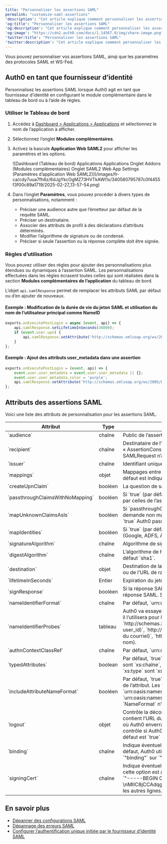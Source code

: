 ```yaml
---
title: "Personnaliser les assertions SAML"
permalink: "customize-saml-assertions"
'description': "Cet article explique comment personnaliser les assertions SAML et les paramètres des protocoles SAML et WS-Fed."
'og:title': "Personnaliser les assertions SAML"
'og:description': "Cet article explique comment personnaliser les assertions SAML et les paramètres des protocoles SAML et WS-Fed."
'og:image': "https://cdn2.auth0.com/docs/1.14567.0/img/share-image.png"
'twitter:title': "Personnaliser les assertions SAML"
'twitter:description': "Cet article explique comment personnaliser les assertions SAML et les paramètres des protocoles SAML et WS-Fed."
---
```


Vous pouvez personnaliser vos assertions <Tooltip href="/docs/fr-ca/glossary?term=security-assertion-markup-language" tip="Security Assertion Markup Language (SAML)
Protocole normalisé permettant à deux parties d’échanger des informations d’authentification sans mot de passe." cta="Voir le glossaire">SAML</Tooltip>, ainqi que les paramètres des protocoles SAML et <Tooltip href="/docs/fr-ca/glossary?term=ws-fed" tip="Web Service Federation (WS-Fed)
Protocole de gestion des identités des utilisateurs à travers les domaines." cta="Voir le glossaire">WS-Fed</Tooltip>.

## Auth0 en tant que fournisseur d’identité

Personnalisez les assertions SAML lorsque Auth0 agit en tant que fournisseur d’identité en configurant le module complémentaire dans le tableau de bord ou à l’aide de règles.

### Utiliser le Tableau de bord

1. Accédez à [Dashboard > Applications > Applications](https://manage.auth0.com/#/applications/{yourClientId}/addons) et sélectionnez le nom de l’application à afficher.
2. Sélectionnez l’onglet **Modules complémentaires**.
3. Activez la bascule **Application Web SAML2** pour afficher les paramètres et les options.

   <Frame>![Dashboard (Tableau de bord) Applications Applications Onglet Addons (Modules complémentaires) Onglet SAML2 Web App Settings (Paramètres d’application Web SAML2)](/images/fr-ca/cdy7uua7fh8z/6dJgYkcOgMZ73HVTkAWt1x/340580795787c0f4455f3f00c89a1719/2025-02-27_13-57-54.png)</Frame>

4. Dans l’onglet **Paramètres**, vous pouvez procéder à divers types de personnalisations, notamment :

   * Préciser une audience autre que l’émetteur par défaut de la requête SAML.
   * Préciser un destinataire.
   * Associer des attributs de profil à des déclarations d’attributs déterminés.
   * Modifier l’algorithme de signature ou de condensé.
   * Préciser si seule l’assertion ou la réponse complète doit être signée.

### Règles d’utilisation

Vous pouvez utiliser des règles pour ajouter des personnalisations plus étendues ou dynamiques à l’assertion SAML. Les personnalisations effectuées dans les règles écrasent toutes celles qui sont réalisées dans la section **Modules complémentaires de l’application** du tableau de bord.

L’objet `api.samlResponse` permet de remplacer les attributs SAML par défaut ou d’en ajouter de nouveaux.

#### Exemple : Modification de la durée de vie du jeton SAML et utilisation du nom de l’utilisateur principal comme NameID

```javascript lines
exports.onExecutePostLogin = async (event, api) => {
	api.samlResponse.setLifetimeInSeconds(36000);
	if (event.user.upn) {
		api.samlResponse.setAttribute('http://schemas.xmlsoap.org/ws/2005/05/identity/claims/nameidentifier', 'upn');
	}
};
```

#### Exemple : Ajout des attributs user_metadata dans une assertion

```javascript lines
exports.onExecutePostLogin = (event, api) => {
	event.user.user_metadata = event.user.user_metadata || {};
	event.user.user_metadata.color = 'purple';
	api.samlResponse.setAttribute('http://schemas.xmlsoap.org/ws/2005/05/identity/claims/color', event.user.user_metadata.color);
};
```

## Attributs des assertions SAML

Voici une liste des attributs de personnalisation pour les assertions SAML.

<table class="table"><thead>
<tr>
<th><strong>Attribut</strong></th>
<th><strong>Type</strong></th>
<th><strong>Description</strong></th>
</tr>
</thead>
<tbody>
<tr>
<td>`audience`</td>
<td>chaîne</td>
<td>Public de l’assertion SAML. Par défaut, c’est l’émetteur sur SAMLRequest.</td>
</tr>
<tr>
<td>`recipient`</td>
<td>chaîne</td>
<td>Destinataire de l’assertion SAML (`SubjectConfirmationData`). La valeur par défaut est « AssertionConsumerUrl » sur SAMLRequest ou l’URL de rappel si aucune demande SAMLRequest n’a été envoyée.</td>
</tr>
<tr>
<td>`issuer`</td>
<td>chaîne</td>
<td>Identifiant unique du fournisseur d’identité SAML, formaté comme une URL.</td>
</tr>
<tr>
<td>`mappings`</td>
<td>objet</td>
<td>Mappages entre le profil Auth0 et les attributs de sortie sur l’assertion SAML. Le mappage par défaut est indiqué ci-dessus.</td>
</tr>
<tr>
<td>`createUpnClaim`</td>
<td>booléen</td>
<td>La question de savoir si une demande UPN devrait être créée ou non. Valeur par défaut : `true`.</td>
</tr>
<tr>
<td>`passthroughClaimsWithNoMapping`</td>
<td>booléen</td>
<td>Si `true` (par défaut), pour chaque demande qui n’est pas mappée au profil commun, Auth0 passe par celles de l’assertion de sortie. Si `false`, ces demandes ne seront pas mappées.</td>
</tr>
<tr>
<td>`mapUnknownClaimsAsIs`</td>
<td>booléen</td>
<td>Si `passthroughClaimsWithNoMapping` est `true` et ceci est `false` (par défaut), pour chaque demande non mappée au profil commun, Auth0 ajoute un préfixe `http://schema.auth0.com`. Si `true` Auth0 passera par la demande telle quelle.</td>
</tr>
<tr>
<td>`mapIdentities`</td>
<td>booléen</td>
<td>Si `true` (par défaut), iAuth0 ajoute plus d’informations dans le jeton comme le fournisseur (Google, ADFS, AD, etc.) et le jeton d’accès, s’il est disponible.</td>
</tr>
<tr>
<td>`signatureAlgorithm`</td>
<td>chaîne</td>
<td>Algorithme de signature pour signer l’assertion ou la réponse SAML. Par défaut, `rsa-sha1`.</td>
</tr>
<tr>
<td>`digestAlgorithm`</td>
<td>chaîne</td>
<td>L’algorithme de hachage pour calculer le hachage de l’assertion ou de la réponse SAML. Par défaut `sha1`.</td>
</tr>
<tr>
<td>`destination`</td>
<td>objet</td>
<td>Destination de la réponse SAML. Si non spécifié, sera `AssertionConsumerUrl` de SAMLRequest ou de l’URL de rappel s’il n’y avait pas de SAMLRequest.</td>
</tr>
<tr>
<td>`lifetimeInSeconds`</td>
<td>Entier</td>
<td>Expiration du jeton. Par défaut, `3600` secondes (1 heure).</td>
</tr>
<tr>
<td>`signResponse`</td>
<td>booléen</td>
<td>Si la réponse SAML doit être signée ou non. Par défaut, l’assertion SAML sera signée, mais pas la réponse SAML. Si `true`, la réponse SAML sera signée au lieu de l’assertion SAML.</td>
</tr>
<tr>
<td>`nameIdentifierFormat`</td>
<td>chaîne</td>
<td>Par défaut, `urn:oasis:names:tc:SAML:1.1:nameid-format:unspecified`.</td>
</tr>
<tr>
<td>`nameIdentifierProbes`</td>
<td>tableau</td>
<td>Auth0 va essayer chacun des attributs de ce tableau dans l’ordre. Si l’un d’entre eux a une valeur, il l’utilisera pour le `Subject/NameID`. L’ordre est : `http://schemas.xmlsoap.org/ws/2005/05/identity/claims/nameidentifier (mappé à partir de user_id)`, `http://schemas.xmlsoap.org/ws/2005/05/identity/claims/emailaddress (mappé à partir du courriel)`, `http://schemas.xmlsoap.org/ws/2005/05/identity/claims/name` (mappé à partir du nom).</td>
</tr>
<tr>
<td>`authnContextClassRef`</td>
<td>chaîne</td>
<td>Par défaut, `urn:oasis:names:tc:SAML:2.0:ac:classes:unspecified`.</td>
</tr>
<tr>
<td>`typedAttributes`</td>
<td>boolean</td>
<td>Par défaut, `true`. Lorsque défini sur `true`, nous déduisons le `xs:type` de l’élément. Les types sont `xs:chaîne`, `xs:boolean`, `xs:double `et `xs:anyType`. Lorsque défini sur `false`, tous les `xs:type` sont `xs:anyType`.</td>
</tr>
<tr>
<td>`includeAttributeNameFormat`</td>
<td>booléen</td>
<td>Par défaut, `true`. Lorsque défini sur `true`, nous déduisons le `NameFormat` en fonction du nom de l’attribut. Les valeurs `NameFormat` sont `urn:oasis:names:tc:SAML:2.0:attrname-format:uri`, `urn:oasis:names:tc:SAML:2.0:attrname-format:basic` et `urn:oasis:names:tc:SAML:2.0:attrname-format:unspecified`. Si défini sur `false`, l’attribut `NameFormat` n’est pas défini dans l’assertion.</td>
</tr>
<tr>
<td>`logout`</td>
<td>objet</td>
<td>Contrôle la déconnexion de SAML. Il peut contenir deux propriétés :`callback` (chaîne) qui contient l’URL du service fournisseur (application client) URL du service de déconnexion unique, où Auth0 enverra les demandes et réponses de déconnexion, et `slo_enabled`(boolean) qui contrôle si Auth0 doit informer les fournisseurs de services de la fin de session. La valeur par défaut est `true` (informer les fournisseurs de services).</td>
</tr>
<tr>
<td>`binding`</td>
<td>chaîne</td>
<td>Indique éventuellement le protocole de liaison utilisé pour les réponses de connexion SAML. Par défaut, Auth0 utilise `HTTP-POST`, mais vous pouvez passer à `HTTP-Redirect` en définissant `"binding"` sur `"urn:oasis:names:tc:SAML:2.0:bindings:HTTP-Redirect"`.</td>
</tr>
<tr>
<td>`signingCert`</td>
<td>chaîne</td>
<td>Indique éventuellement le certificat de clé publique utilisé pour valider les demandes SAML. Si cette option est activée, les demandes SAML devront être signées. Une valeur d’échantillon serait `"-----BEGIN CERTIFICATE-----\nMIIC8jCCAdqgAwIBAgIJObB6jmhG0QIEMA0GCSqGSIb3DQEBBQUAMCAxHjAcBgNV\n[..toutes les autres lignes..]-----END CERTIFICATE-----\n"`.</td>
</tr>
</tbody>
</table>

## En savoir plus

* [Dépanner des configurations SAML](/docs/fr-ca/troubleshoot/authentication-issues/troubleshoot-saml-configurations)
* [Dépannage des erreurs SAML](/docs/fr-ca/troubleshoot/authentication-issues/saml-errors)
* [Configurer l’authentification unique initiée par le fournisseur d’identité SAML](/docs/fr-ca/authenticate/protocols/saml/saml-sso-integrations/identity-provider-initiated-single-sign-on)